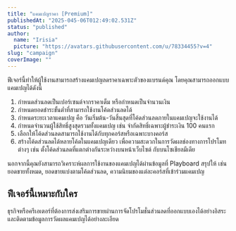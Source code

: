 ```yaml
---
title: "แคมเปญราคา [Premium]"
publishedAt: "2025-045-06T012:49:02.531Z"
status: "published"
author:
  name: "Irisia"
  picture: "https://avatars.githubusercontent.com/u/78334455?v=4"
slug: "campaign"
coverImage: ""
---
```


ฟีเจอร์นี้ทำให้ผู้ใช้งานสามารถสร้างแคมเปญลดราคาเฉพาะตัวของแบรนด์คุณ โดยคุณสามารถออกแบบแคมเปญได้ดังนี้

1. กำหนดส่วนลดเป็นเปอร์เซนต์จากราคาเต็ม หรือกำหนดเป็นจำนวนเงิน
2. กำหนดยอดชำระขั้นต่ำที่สามารถใช้งานโค้ดส่วนลดได้
3. กำหนดระยะเวลาแคมเปญ คือ วันเริ่มต้น-วันสิ้นสุดที่โค้ดส่วนลดภายในแคมเปญจะใช้งานได้
4. กำหนดจำนวนผู้ใช้สิทธิ์สูงสุดรวมทั้งแคมเปญ เช่น จำกัดสิทธิ์เฉพาะผู้ชำระเงิน 100 คนแรก
5. เลือกให้โค้ดส่วนลดสามารถใช้งานได้กับทุกคอร์สหรือเฉพาะบางคอร์ส
6. สร้างโค้ดส่วนลดได้หลายโค้ดในแคมเปญเดียว เพื่อความสะดวกในการวัดผลช่องทางการโปรโมทต่างๆ เช่น ตั้งโค้ดส่วนลดที่แตกต่างกันระหว่างบนหน้าเว็บไซต์ กับบนโซเชียลมีเดีย

นอกจากนี้คุณยังสามารถวิเคราะห์ผลการใช้งานของแคมเปญได้ผ่านข้อมูลที่ Playboard สรุปให้ เช่น ยอดขายทั้งหมด, ยอดขายแบ่งตามโค้ดส่วนลด, ความนิยมของแต่ละคอร์สที่เข้าร่วมแคมเปญ

## ฟีเจอร์นี้เหมาะกับใคร

ธุรกิจหรือครีเอเตอร์ที่ต้องการส่งเสริมการขายผ่านการจัดโปรโมชั่นส่วนลดที่ออกแบบเองได้อย่างอิสระ และติดตามข้อมูลการวัดผลแคมเปญได้อย่างละเอียด
